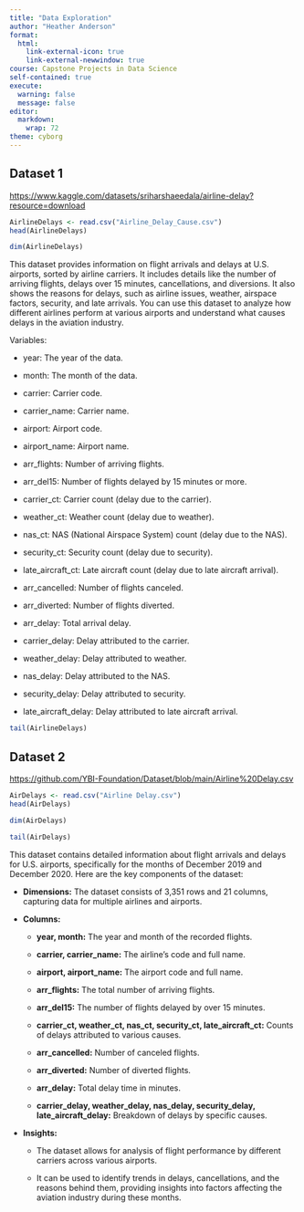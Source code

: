 ```yaml
---
title: "Data Exploration"
author: "Heather Anderson"
format:
  html:
    link-external-icon: true
    link-external-newwindow: true
course: Capstone Projects in Data Science
self-contained: true
execute: 
  warning: false
  message: false
editor: 
  markdown: 
    wrap: 72
theme: cyborg
---
```


## Dataset 1

<https://www.kaggle.com/datasets/sriharshaeedala/airline-delay?resource=download>

```r
AirlineDelays <- read.csv("Airline_Delay_Cause.csv")
head(AirlineDelays)
```

```r
dim(AirlineDelays)
```

This dataset provides information on flight arrivals and delays at U.S.
airports, sorted by airline carriers. It includes details like the
number of arriving flights, delays over 15 minutes, cancellations, and
diversions. It also shows the reasons for delays, such as airline
issues, weather, airspace factors, security, and late arrivals. You can
use this dataset to analyze how different airlines perform at various
airports and understand what causes delays in the aviation industry.

Variables:

-   year: The year of the data.

-   month: The month of the data.

-   carrier: Carrier code.

-   carrier_name: Carrier name.

-   airport: Airport code.

-   airport_name: Airport name.

-   arr_flights: Number of arriving flights.

-   arr_del15: Number of flights delayed by 15 minutes or more.

-   carrier_ct: Carrier count (delay due to the carrier).

-   weather_ct: Weather count (delay due to weather).

-   nas_ct: NAS (National Airspace System) count (delay due to the NAS).

-   security_ct: Security count (delay due to security).

-   late_aircraft_ct: Late aircraft count (delay due to late aircraft
    arrival).

-   arr_cancelled: Number of flights canceled.

-   arr_diverted: Number of flights diverted.

-   arr_delay: Total arrival delay.

-   carrier_delay: Delay attributed to the carrier.

-   weather_delay: Delay attributed to weather.

-   nas_delay: Delay attributed to the NAS.

-   security_delay: Delay attributed to security.

-   late_aircraft_delay: Delay attributed to late aircraft arrival.

```r
tail(AirlineDelays)
```

## Dataset 2

<https://github.com/YBI-Foundation/Dataset/blob/main/Airline%20Delay.csv>

```r
AirDelays <- read.csv("Airline Delay.csv")
head(AirDelays)
```

```r
dim(AirDelays)
```

```r
tail(AirDelays)
```

This dataset contains detailed information about flight arrivals and
delays for U.S. airports, specifically for the months of December 2019
and December 2020. Here are the key components of the dataset:

-   **Dimensions:** The dataset consists of 3,351 rows and 21 columns,
    capturing data for multiple airlines and airports.

-   **Columns:**

    -   **year, month:** The year and month of the recorded flights.

    -   **carrier, carrier_name:** The airline's code and full name.

    -   **airport, airport_name:** The airport code and full name.

    -   **arr_flights:** The total number of arriving flights.

    -   **arr_del15:** The number of flights delayed by over 15 minutes.

    -   **carrier_ct, weather_ct, nas_ct, security_ct,
        late_aircraft_ct:** Counts of delays attributed to various
        causes.

    -   **arr_cancelled:** Number of canceled flights.

    -   **arr_diverted:** Number of diverted flights.

    -   **arr_delay:** Total delay time in minutes.

    -   **carrier_delay, weather_delay, nas_delay, security_delay,
        late_aircraft_delay:** Breakdown of delays by specific causes.

-   **Insights:**

    -   The dataset allows for analysis of flight performance by
        different carriers across various airports.

    -   It can be used to identify trends in delays, cancellations, and
        the reasons behind them, providing insights into factors
        affecting the aviation industry during these months.
